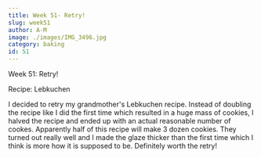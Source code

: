 ```yaml
---
title: Week 51- Retry!
slug: week51
author: A-M
image: ./images/IMG_3496.jpg
category: baking
id: 51
---
```


<div className="main-page-container">
  <p className="main-page-header">Week 51: Retry!</p>
  <p className="sub-header-cream">Recipe:
Lebkuchen
  </p>

  <p className="post-text">
  I decided to retry my grandmother's Lebkuchen recipe. Instead of doubling the recipe like I did the first time which resulted in a huge mass of cookies, I halved the recipe and ended up with an actual reasonable number of cookes. Apparently half of this recipe will make 3 dozen cookies. They turned out really well and I made the glaze thicker than the first time which I think is more how it is supposed to be. Definitely worth the retry!



  </p>

</div>



